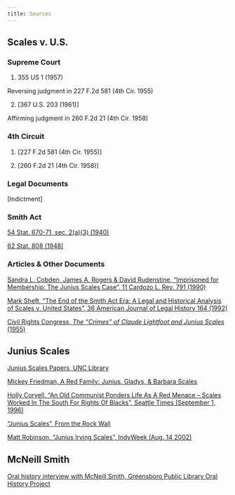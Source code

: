 ```yaml
---
title: Sources
---
```


## Scales v. U.S. 

### Supreme Court 

1. 355 US 1 (1957)

Reversing judgment in 227 F.2d 581 (4th Cir. 1955)

2. [367 U.S. 203 (1961)]

Affirming judgment in 260 F.2d 21 (4th Cir. 1958)

### 4th Circuit

1. [227 F.2d 581 (4th Cir. 1955)]

2. [260 F.2d 21 (4th Cir. 1958)]

### Legal Documents

[Indictment]

### Smith Act 

[54 Stat. 670-71, sec. 2(a)(3) (1940)](pdf/SmithAct1940.pdf)

[62 Stat. 808 (1948)](pdf/SmithActAmendment1948.pdf)

### Articles & Other Documents 

[Sandra L. Cobden, James A. Rogers & David Rudenstine, "Imprisoned for Membership: The Junius Scales Case", 11 Cardozo L. Rev. 791 (1990)](pdf/Cobden1990.pdf)

[Mark Sheft, "The End of the Smith Act Era: A Legal and Historical Analysis of Scales v. United States", 36 American Journal of Legal History 164 (1992)](pdf/Sheft1992.pdf)

[Civil Rights Congress, _The "Crimes" of Claude Lightfoot and Junius Scales_ (1955)](pdf/CrimesClaudeLightfoot1955)

## Junius Scales

[Junius Scales Papers, UNC Library](https://finding-aids.lib.unc.edu/catalog/04879)

[Mickey Friedman, A Red Family: Junius, Gladys, & Barbara Scales](https://aredfamily.com/)

[Holly Coryell, "An Old Communist Ponders Life As A Red Menace -- Scales Worked In The South For Rights Of Blacks", Seattle Times (September 1, 1996)](pdf/Coryell1996.pdf)

["Junius Scales", From the Rock Wall](https://www.fromtherockwall.org/people/junius-scales)

[Matt Robinson, "Junius Irving Scales", IndyWeek (Aug. 14 2002)](pdf/Robinson2002.pdf)

## McNeill Smith

[Oral history interview with McNeill Smith, Greensboro Public Library Oral History Project](https://crdl.usg.edu/record/ncgu_greensborovoices_jmsmith-int)